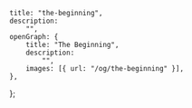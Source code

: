     title: "the-beginning",
    description:
        "",
    openGraph: {
        title: "The Beginning",
        description:
            "",
        images: [{ url: "/og/the-beginning" }],
    },
};

